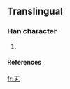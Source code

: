 ==Translingual==

===Han character===
{{Han char|rn=|rad=乙|as=02|sn=3|four=|canj=一弓弓 (MNN)}}

# {{defn|Han}}

====References====
{{Han ref|kx=0084.051|dkj=|dj=|hdz=|uh=3409|ud=13321|bh=|bd=}}



[[fr:㐉]]